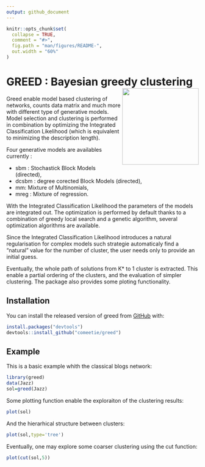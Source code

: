 ```yaml
---
output: github_document
---
```


<!-- README.md is generated from README.Rmd. Please edit that file -->

```r
knitr::opts_chunk$set(
  collapse = TRUE,
  comment = "#>",
  fig.path = "man/figures/README-",
  out.width = "60%"
)
```




# GREED : Bayesian greedy clustering <img src="./inst/exdata/greed.png" width=200 align="right" />
<!-- badges: start -->
<!-- badges: end -->
Greed enable model based clustering of networks, counts data matrix and much more with different type of generative models. Model selection and clustering is performed in combination by optimizing the Integrated Classification Likelihood (which is equivalent to minimizing the description length). 

Four generative models are availables currently : 

* sbm : Stochastick Block Models (directed), 
* dcsbm : degree corected Block Models (directed), 
* mm: Mixture of Multinomials, 
* mreg : Mixture of regression. 

With the Integrated Classification Likelihood the parameters of the models are integrated out. The optimization is performed by default thanks to a combination of greedy local search and a genetic algorithm, several optimization algorithms are available.

Since the Integrated Classification Likelihood introduces a natural regularisation for complex models such strategie automaticaly find a "natural" value for the number of cluster, the user needs only to provide an initial guess.

Eventually, the whole path of solutions from K* to 1 cluster is extracted. This enable a partial ordering of the clusters, and the evaluation of simpler clustering. The package also provides some ploting functionality.


## Installation

You can install the released version of greed from [GitHub](https://github.com/) with:

``` r
install.packages("devtools")
devtools::install_github("comeetie/greed")
```

## Example

This is a basic example whith the classical blogs network:

```r
library(greed)
data(Jazz)
sol=greed(Jazz)
```

Some plotting function enable the exploraiton of the clustering results:
```r
plot(sol)
```

And the hierarhical structure between clusters:
```r
plot(sol,type='tree')
```

Eventually, one may explore some coarser clustering using the cut function:
```r
plot(cut(sol,5))
```
